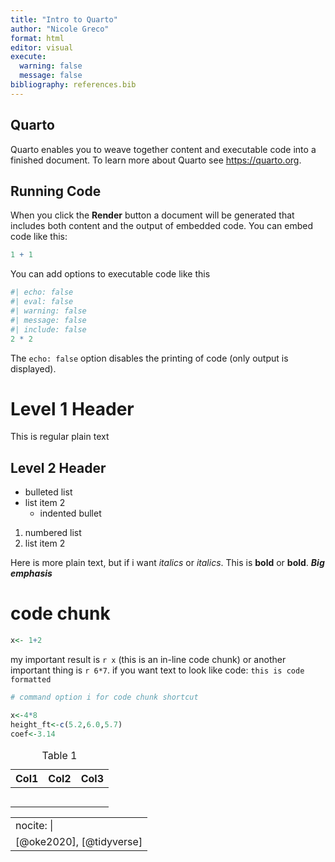 ```yaml
---
title: "Intro to Quarto"
author: "Nicole Greco"
format: html
editor: visual
execute: 
  warning: false
  message: false
bibliography: references.bib
---
```


## Quarto

Quarto enables you to weave together content and executable code into a finished document. To learn more about Quarto see <https://quarto.org>.

## Running Code

When you click the **Render** button a document will be generated that includes both content and the output of embedded code. You can embed code like this:

```r
1 + 1
```

You can add options to executable code like this

```r
#| echo: false
#| eval: false
#| warning: false
#| message: false
#| include: false
2 * 2
```

The `echo: false` option disables the printing of code (only output is displayed).

# Level 1 Header

This is regular plain text

## Level 2 Header

-   bulleted list
-   list item 2
    -   indented bullet

1.  numbered list
2.  list item 2

Here is more plain text, but if i want *italics* or *italics*. This is **bold** or **bold**. ***Big emphasis***

# code chunk

```r
x<- 1+2

```

my important result is `r x` (this is an in-line code chunk) or another important thing is `r 6*7`. if you want text to look like code: `this is code formatted`

```r
# command option i for code chunk shortcut 
```

```r
x<-4*8
height_ft<-c(5.2,6.0,5.7)
coef<-3.14

```


| Col1 | Col2 | Col3 |
|------|------|------|
|      |      |      |
|      |      |      |
|      |      |      |
|      |      |      |
|      |      |      |

: Table 1



---
nocite: |
  [@oke2020], [@tidyverse]
---

